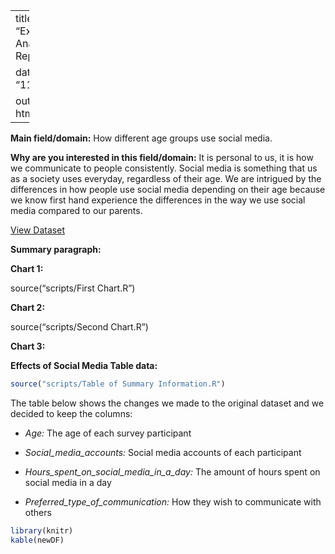 
---
title: "Exploratory Anaylsis Report"

date: "11/13/2020"

output: html_document
---



**Main field/domain:** How different age groups use social media.

**Why are you interested in this field/domain:** It is personal to us, it is how we communicate to people consistently. Social media is something that us as a society uses everyday, regardless of their age. We are intrigued by the differences in how people use social media depending on their age because we know first hand experience the differences in the way we use social media compared to our parents.





[View Dataset](https://raw.githubusercontent.com/info201b-au20/info201-final-group-project/gh-pages/Effects%20of%20Social%20Media%20(Responses).csv)







**Summary paragraph:**




**Chart 1:**

source("scripts/First Chart.R")

**Chart 2:**

source("scripts/Second Chart.R")

**Chart 3:**


**Effects of Social Media Table data:**

```r
source("scripts/Table of Summary Information.R")
```

The table below shows the changes we made to the original dataset and we decided to keep the columns:

* *Age:* The age of each survey participant

* *Social_media_accounts:* Social media accounts of each participant

* *Hours_spent_on_social_media_in_a_day:* The amount of hours spent on social media in a day

* *Preferred_type_of_communication:* How they wish to communicate with others

```r
library(knitr)
kable(newDF)
```







